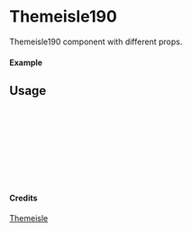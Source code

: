 
<Meta of={Themeisle190} title="Themeisle/Themeisle190" />

# Themeisle190

Themeisle190 component with different props.

#### Example

<Canvas of={Themeisle190.Primary} />

## Usage

```ts
import { Themeisle190 } from "yadl-ui";

const Example = () => {
  return (
      <Themeisle190 />
  );
};

export default Example;
```

#### Credits
[Themeisle](https://themeisle.com/illustrations)
